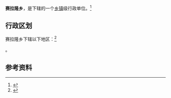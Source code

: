 {{中国乡级行政区|62/06/23/202/000}}

'''赛拉隆乡'''，是{{PRC admin/fullname|62/06/23/202/000|3}}下辖的一个[[乡镇|乡镇]]级行政单位。<ref>{{PRC admin/ref sgc|{{PRC admin/parent|62/06/23/202/000}}}}</ref>

== 行政区划 ==

赛拉隆乡下辖以下地区：<ref>{{PRC admin/ref sgc|62/06/23/202/000}}</ref>

{{PRC admin/children|62/06/23/202/000}}。

== 参考资料 ==

{{reflist}}

{{行政区划小作品}}
{{PRC admin/navcat|62/06/23/202/000}}